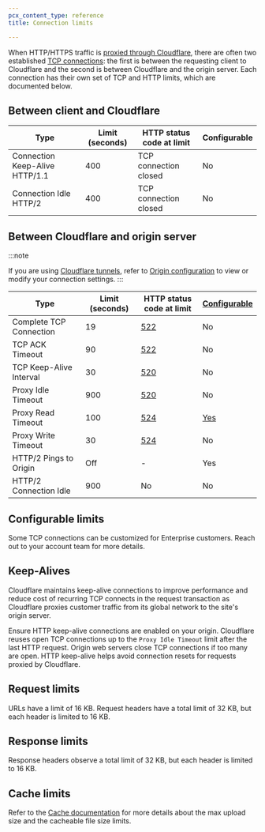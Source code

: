 ```yaml
---
pcx_content_type: reference
title: Connection limits

---
```



When HTTP/HTTPS traffic is [proxied through Cloudflare](/fundamentals/concepts/how-cloudflare-works/#cloudflare-as-a-reverse-proxy), there are often two established [TCP connections](/fundamentals/reference/tcp-connections/): the first is between the requesting client to Cloudflare and the second is between Cloudflare and the origin server. Each connection has their own set of TCP and HTTP limits, which are documented below.

## Between client and Cloudflare

| Type                           | Limit (seconds) | HTTP status code at limit | Configurable |
| ------------------------------ | --------------- | ------------------------- | ------------ |
| Connection Keep-Alive HTTP/1.1 | 400             | TCP connection closed     | No           |
| Connection Idle HTTP/2         | 400             | TCP connection closed     | No           |

## Between Cloudflare and origin server

:::note

If you are using [Cloudflare tunnels](/cloudflare-one/connections/connect-networks/), refer to [Origin configuration](/cloudflare-one/connections/connect-networks/configure-tunnels/cloudflared-parameters/origin-parameters/) to view or modify your connection settings.
:::

| Type                                                                                      | Limit (seconds) | HTTP status code at limit                                                                                                              | [Configurable](/fundamentals/reference/connection-limits/#configurable-limits) |
| ----------------------------------------------------------------------------------------- | --------------- | -------------------------------------------------------------------------------------------------------------------------------------- | ------------------------------------------------------------------------------ |
| <GlossaryTooltip term="TCP three-way handshake">Complete TCP Connection</GlossaryTooltip> | 19              | [522](/support/troubleshooting/http-status-codes/cloudflare-5xx-errors/error-522/)                | No                                                                             |
| <GlossaryTooltip term="ACK (Acknowledge)">TCP ACK</GlossaryTooltip> Timeout               | 90              | [522](/support/troubleshooting/http-status-codes/cloudflare-5xx-errors/error-522/)                | No                                                                             |
| <GlossaryTooltip term="TCP Keep-Alive">TCP Keep-Alive</GlossaryTooltip> Interval          | 30              | [520](/support/troubleshooting/http-status-codes/cloudflare-5xx-errors/error-520/)                | No                                                                             |
| <GlossaryTooltip term="idle connection">Proxy Idle</GlossaryTooltip> Timeout              | 900             | [520](/support/troubleshooting/http-status-codes/cloudflare-5xx-errors/error-520/)                | No                                                                             |
| <GlossaryTooltip term="proxy read timeout">Proxy Read Timeout</GlossaryTooltip>           | 100             | [524](/support/troubleshooting/http-status-codes/cloudflare-5xx-errors/error-524/)                | [Yes](/api/resources/zones/subresources/settings/methods/edit/)                       |
| <GlossaryTooltip term="proxy write timeout">Proxy Write Timeout</GlossaryTooltip>         | 30              | [524](/support/troubleshooting/http-status-codes/cloudflare-5xx-errors/error-524/)                | No                                                                             |
| HTTP/2 Pings to Origin                                                                    | Off             | -                                                                                                                                      | Yes                                                                            |
| <GlossaryTooltip term="idle connection">HTTP/2 Connection Idle</GlossaryTooltip>          | 900             | No                                                                                                                                     | No                                                                             |

## Configurable limits

Some TCP connections can be customized for Enterprise customers. Reach out to your account team for more details.

## Keep-Alives

Cloudflare maintains keep-alive connections to improve performance and reduce cost of recurring TCP connects in the request transaction as Cloudflare proxies customer traffic from its global network to the site's origin server.

Ensure HTTP keep-alive connections are enabled on your origin. Cloudflare reuses open TCP connections up to the `Proxy Idle Timeout` limit after the last HTTP request. Origin web servers close TCP connections if too many are open. HTTP keep-alive helps avoid connection resets for requests proxied by Cloudflare.

## Request limits

URLs have a limit of 16 KB. Request headers have a total limit of 32 KB, but each header is limited to 16 KB.

## Response limits

Response headers observe a total limit of 32 KB, but each header is limited to 16 KB.

## Cache limits 

Refer to the [Cache documentation](/cache/concepts/default-cache-behavior/#customization-options-and-limits) for more details about the max upload size and the cacheable file size limits.
